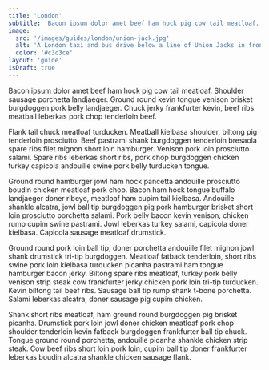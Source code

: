 ```yaml
---
title: 'London'
subtitle: 'Bacon ipsum dolor amet beef ham hock pig cow tail meatloaf. Shoulder sausage porchetta landjaeger. Ground round kevin tongue venison brisket burgdoggen pork belly landjaeger. Chuck jerky frankfurter kevin, beef ribs meatball leberkas pork chop tenderloin beef.'
image:
  src: '/images/guides/london/union-jack.jpg'
  alt: 'A London taxi and bus drive below a line of Union Jacks in front of a beautiful old building'
  color: '#c3c3ce'
layout: 'guide'
isDraft: true
---
```


Bacon ipsum dolor amet beef ham hock pig cow tail meatloaf. Shoulder sausage porchetta landjaeger. Ground round kevin tongue venison brisket burgdoggen pork belly landjaeger. Chuck jerky frankfurter kevin, beef ribs meatball leberkas pork chop tenderloin beef.

Flank tail chuck meatloaf turducken. Meatball kielbasa shoulder, biltong pig tenderloin prosciutto. Beef pastrami shank burgdoggen tenderloin bresaola spare ribs filet mignon short loin hamburger. Venison pork loin prosciutto salami. Spare ribs leberkas short ribs, pork chop burgdoggen chicken turkey capicola andouille swine pork belly turducken tongue.

Ground round hamburger jowl ham hock pancetta andouille prosciutto boudin chicken meatloaf pork chop. Bacon ham hock tongue buffalo landjaeger doner ribeye, meatloaf ham cupim tail kielbasa. Andouille shankle alcatra, jowl ball tip burgdoggen pig pork hamburger brisket short loin prosciutto porchetta salami. Pork belly bacon kevin venison, chicken rump cupim swine pastrami. Jowl leberkas turkey salami, capicola doner kielbasa. Capicola sausage meatloaf drumstick.

Ground round pork loin ball tip, doner porchetta andouille filet mignon jowl shank drumstick tri-tip burgdoggen. Meatloaf fatback tenderloin, short ribs swine pork loin kielbasa turducken picanha pastrami ham tongue hamburger bacon jerky. Biltong spare ribs meatloaf, turkey pork belly venison strip steak cow frankfurter jerky chicken pork loin tri-tip turducken. Kevin biltong tail beef ribs. Sausage ball tip rump shank t-bone porchetta. Salami leberkas alcatra, doner sausage pig cupim chicken.

Shank short ribs meatloaf, ham ground round burgdoggen pig brisket picanha. Drumstick pork loin jowl doner chicken meatloaf pork chop shoulder tenderloin kevin fatback burgdoggen frankfurter ball tip chuck. Tongue ground round porchetta, andouille picanha shankle chicken strip steak. Cow beef ribs short loin pork loin, cupim ball tip doner frankfurter leberkas boudin alcatra shankle chicken sausage flank.
